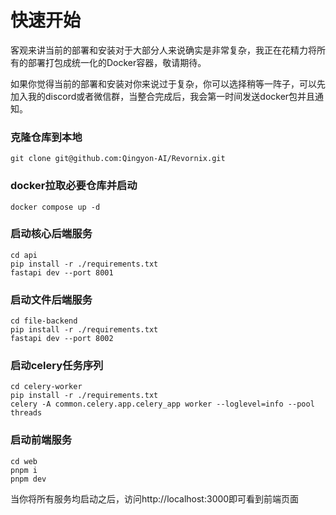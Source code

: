 
# 快速开始

客观来讲当前的部署和安装对于大部分人来说确实是非常复杂，我正在花精力将所有的部署打包成统一化的Docker容器，敬请期待。

如果你觉得当前的部署和安装对你来说过于复杂，你可以选择稍等一阵子，可以先加入我的discord或者微信群，当整合完成后，我会第一时间发送docker包并且通知。

<Steps>

### 克隆仓库到本地

```shell
git clone git@github.com:Qingyon-AI/Revornix.git
```

### docker拉取必要仓库并启动

```shell
docker compose up -d
```

### 启动核心后端服务

```shell
cd api
pip install -r ./requirements.txt
fastapi dev --port 8001
```

### 启动文件后端服务

```shell
cd file-backend
pip install -r ./requirements.txt
fastapi dev --port 8002
```

### 启动celery任务序列

```shell
cd celery-worker
pip install -r ./requirements.txt
celery -A common.celery.app.celery_app worker --loglevel=info --pool threads
```

### 启动前端服务

```shell
cd web
pnpm i
pnpm dev
```

</Steps>

当你将所有服务均启动之后，访问http://localhost:3000即可看到前端页面